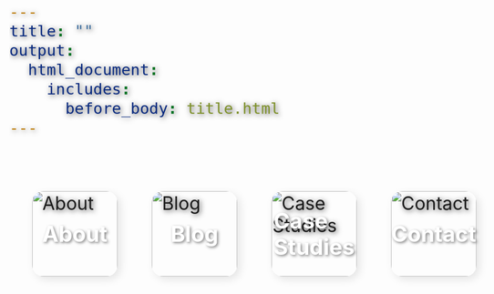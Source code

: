 ```yaml
---
title: ""
output:
  html_document:
    includes:
      before_body: title.html
---
```


<head>
    <style>

           /* Title Container Styling */
        .title-container {
        width: 30%;
        height: auto;
        background-image: url('images/cloud_title3.png');
        background-color: transparent !important;
        background-size: cover;
        background-position: center;
        background-repeat: no-repeat;
        display: flex;
        align-items: center;
        justify-content: center;
        color: rgba(0, 100, 250, 0.8);
        font-size: 1em;
        text-shadow: 2px 2px 5px rgba(0, 0, 0, 0.2);
        margin-bottom: 10px;
        border: none;
        
        }
    </style>
</head>

<head>
  <style>
    /* Reset default margins & paddings */
    * {
        margin: 0;
        padding: 0;
        box-sizing: border-box;
    }

    html, body {
        width: 100%;
        height: 100%;
        overflow-x: hidden;
        scroll-behavior: smooth; /* Optional: Smooth scrolling */
    }
    

    /* Make the image scroll without needing extra content */
    body {
        background-image: url('images/okinawa_blend_generated.png'); /* Update with your image path */
        background-size: 100%;
        background-position: top;
        background-repeat: no-repeat;
        background-color: transparent;
        background-attachment: scroll; /* Make the image scroll */
        color: white;
        font-size: 2em;
        text-shadow: 2px 2px 10px rgba(0, 0, 0, 0.7);
        height: 500vh; /* Create scrolling effect without extra content */
        overflow-y: scroll; /* Enable vertical scrolling */
        class="main-content"
    }
  
    
  </style>
</head>

<head>
  <style>
  
    /* Container for cloud links at the top */
    .cloud-link-container {
        position: relative; /* Sticks to the top */
        top: 10px; /* Space from the top of the page */
        width: 100%;
        display: flex;
        justify-content: center; /* Center the clouds */
        gap: 20px; /* Space between clouds */
        z-index: 1000; /* Ensures clouds stay above other elements */
        pointer-events: none; /* Makes sure only links are clickable */
    }
    
    .cloud-link {
        display: inline-block;
        margin: 20px;
        position: relative;
        transition: transform 0.3s ease, box-shadow 0.3s ease;
        pointer-events: auto;
    }

    .cloud-link img {
        width: 150px; /* Adjust the size of the cloud */
        border-radius: 20px; /* Slight rounding for soft cloud edges */
        box-shadow: 5px 5px 15px rgba(0, 0, 0, 0.1); /* Soft shadow for depth */
        transition: transform 0.3s ease, box-shadow 0.3s ease;
    }

    .cloud-link:hover img {
        transform: translateY(-10px); /* Float effect */
        box-shadow: 10px 10px 20px rgba(0, 0, 0, 0.2); /* Deeper shadow */
    }

    .cloud-link:active img {
        transform: translateY(2px); /* Pressed effect */
        box-shadow: 3px 3px 10px rgba(0, 0, 0, 0.1);
    }

    /* Optional: Add text overlay on the cloud */
    .cloud-link span {
        position: absolute;
        top: 50%;
        left: 50%;
        transform: translate(-50%, -50%);
        color: white;
        font-size: 1.2em;
        font-weight: bold;
        text-shadow: 2px 2px 5px rgba(0, 0, 0, 0.5);
        pointer-events: none;
    }
    
     /* Footer styling */
    footer {
        padding: 20px;
        background-color: rgba(0, 0, 0, 0.8);
        color: white;
        text-align: center;
        position: absolute;
        bottom: 100;
        width: 100%;
    }
    body {
        padding-top: 100px; /* Ensure content isn't hidden behind the fixed cloud links */
    }
  </style>
</head>



<body>

  <!-- Cloud links with images -->
<div class="cloud-link-container">  
 <a href="#bottom" class="cloud-link">
    <img src="images/cloud_3.png" alt="About">
    <span>About
    </span>
  </a>
  
  <a href= blog.html class="cloud-link">
    <img src="images/cloud_4.png" alt="Blog">
    <span>Blog</span>
  </a>
  
  <a href="case_studies.html" class="cloud-link">
    <img src="images/cloud_2.png" alt="Case Studies">
    <span>Case Studies</span>
  </a>
  
  <a href="contact.html" class="cloud-link">
    <img src="images/cloud_1.png" alt="Contact">
    <span>Contact</span>
  </a>
</div> 
  

<footer id="bottom" style="
    display: flex; 
    flex-direction: column; /* Title on top, text below */
    justify-content: center; 
    align-items: center; 
    gap: 10px;
    padding: 20px; 
    background-color: rgba(0, 70, 60, 0.2);
    color: white; 
    text-align: center;
    width: 100%;
    position: relative; /* Keeps footer always at the bottom */
    bottom: 0;
    left: 0;
    transform: translateX(50px);
    transform: translateY(4050px);
    pointer-events: auto;">
    
    <!-- Title on top -->
  <h2 style="margin: 0;">About Section</h2>
    
    <!-- Horizontal layout for the text -->
  <div style="
        display: flex; 
        flex-direction: row; 
        justify-content: center;
        align-items: center; 
        gap: 10px;
        flex-wrap: wrap; /* Enable wrapping */
        white-space: normal; /* Allow line breaks in text */
        overflow-wrap: break-word; /* Break long words if needed */
        max-width: 5000vw;">
        
   <p style="margin: 0; max-width: 1000vw;">My name is Connor, aka ConBee or cBee, I am a hardwoker and welcome to my Website!</p>
   <p style="margin: 0; max-width: 1000vw;">I am a programmer and can use many languages including
   python,SQL,HTML,R,and many more! </p>
   <p style="margin: 0; max-width: 1000vw;">I am working HARD to become a Data Analyst to help the world go around, plus I enjoy the challenge of finding solutions.</p>
   <p style="margin: 0; max-width: 1000vw;">I am a gardener/plantsman, athlete, bookworm, musician, self-taught student, and artist in my free time!</p>
   <p style="margin: 0; max-width: 30vw;">
            Please feel free to 
            <a href="contact.html" style="color: #00bfff; text-decoration: none;">
                contact me
            </a>, 
            check out my 
            <a href="case_studies.html" target="_blank" style="color: #00bfff; text-decoration: none;">
                case studies
            </a>, 
            and look through my 
            <a href="blog.html" target="_blank" style="color: #00bfff; text-decoration: none;">
                blog post
            </a>!
        </p>
   
 </div>
    
</footer>

</body>
